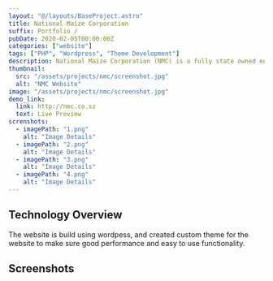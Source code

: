 ```yaml
---
layout: "@/layouts/BaseProject.astro"
title: National Maize Corporation
suffix: Portfolio /
pubDate: 2020-02-05T00:00:00Z
categories: ["website"]
tags: ["PHP", "Wordpress", "Theme Development"]
description: National Maize Corporation (NMC) is a fully state owned enterprise that has an annual turnover of approximately one hundred and twenty million emalangeni ( E120M ). The Corporation was established in 1985 in accordance with the Companies Act of 1912.
thumbnail:
  src: "/assets/projects/nmc/screenshot.jpg"
  alt: "NMC Website"
image: "/assets/projects/nmc/screenshot.jpg"
demo_link:
  link: http://nmc.co.sz
  text: Live Preview
screnshots:
  - imagePath: "1.png"
    alt: "Image Details"
  - imagePath: "2.png"
    alt: "Image Details"
  - imagePath: "3.png"
    alt: "Image Details"
  - imagePath: "4.png"
    alt: "Image Details"
---
```



## Technology Overview

The website is build using wordpess, and created custom theme for the website to make sure good performance and easy to use functionality.

## Screenshots

<PhotoViewer
  name="v1"
  images={frontmatter.screnshots}
  directory="/assets/projects/nmc"
  client:only="react"
/>
